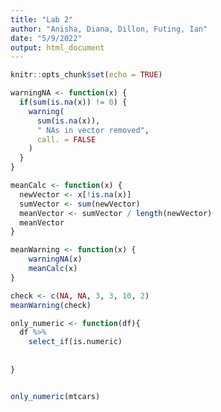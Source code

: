 ```yaml
---
title: "Lab 2"
author: "Anisha, Diana, Dillon, Futing, Ian"
date: "5/9/2022"
output: html_document
---
```


```r
knitr::opts_chunk$set(echo = TRUE)
```

```r
warningNA <- function(x) {
  if(sum(is.na(x)) != 0) {
    warning(
      sum(is.na(x)),
      " NAs in vector removed",
      call. = FALSE
    )
  }
}

meanCalc <- function(x) {
  newVector <- x[!is.na(x)]
  sumVector <- sum(newVector)
  meanVector <- sumVector / length(newVector)
  meanVector
}

meanWarning <- function(x) {
    warningNA(x)
    meanCalc(x)
}

check <- c(NA, NA, 3, 3, 10, 2)
meanWarning(check)

```



```r
only_numeric <- function(df){
  df %>% 
    select_if(is.numeric)
  
  
}


only_numeric(mtcars)


```

